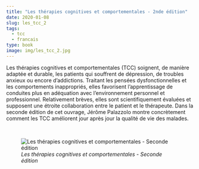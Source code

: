 ```yaml
---
title: "Les thérapies cognitives et comportementales - 2nde édition"
date: 2020-01-08
slug: les_tcc_2
tags:
  - tcc
  - francais
type: book
image: img/les_tcc_2.jpg
---
```


Les thérapies cognitives et comportementales (TCC) soignent, de manière adaptée et durable, les patients qui souffrent de dépression, de troubles anxieux ou encore d’addictions.
Traitant les pensées dysfonctionnelles et les comportements inappropriés, elles favorisent l’apprentissage de conduites plus en adéquation avec l’environnement personnel et professionnel.
Relativement brèves, elles sont scientifiquement évaluées et supposent une étroite collaboration entre le patient et le thérapeute.
Dans la seconde édition de cet ouvrage, Jérôme Palazzolo montre concrètement comment les TCC améliorent jour après jour la qualité de vie des malades.

<br>

![_Les thérapies cognitives et comportementales - Seconde édition_](img/les_tcc_2.jpg)
